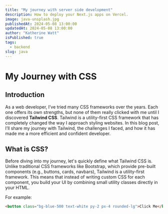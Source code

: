 ```yaml
---
title: "My journey with server side development"
description: How to deploy your Next.js apps on Vercel.
image: java-unsplash.jpg
publishedAt: 2024-05-08 13:00:00
updatedAt: 2024-05-08 13:00:00
author: "Katherine Watt"
isPublished: true
tags:
  - backend
slug: java
---
```


# My Journey with CSS

## Introduction

As a web developer, I’ve tried many CSS frameworks over the years. Each one offers its own strengths, but none of them really clicked with me until I discovered **Tailwind CSS**. Tailwind is a utility-first CSS framework that has completely changed the way I approach styling websites. In this blog post, I’ll share my journey with Tailwind, the challenges I faced, and how it has made me a more efficient and confident developer.

## What is CSS?

Before diving into my journey, let's quickly define what Tailwind CSS is. Unlike traditional CSS frameworks like Bootstrap, which provide pre-built components (e.g., buttons, cards, navbars), Tailwind is a utility-first framework. This means that instead of writing custom CSS for each component, you build your UI by combining small utility classes directly in your HTML.

For example:

```html
<button class="bg-blue-500 text-white py-2 px-4 rounded-lg">Click Me</button>
```

